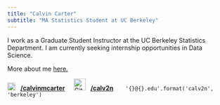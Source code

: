 ```yaml
---
title: "Calvin Carter"
subtitle: "MA Statistics Student at UC Berkeley"
---
```


I work as a Graduate Student Instructor at the UC Berkeley Statistics Department. I am currently seeking internship opportunities in Data Science.

More about me [here.](about.qmd)

<img src="https://upload.wikimedia.org/wikipedia/commons/c/ca/LinkedIn_logo_initials.png" alt="LinkedIn logo" width="18" height="18"> &nbsp;
<a href="https://www.linkedin.com/in/calvinmcarter" target="_blank" text><strong>/calvinmcarter</strong></a> &nbsp; &nbsp; 
<img src="https://github.githubassets.com/images/modules/logos_page/GitHub-Mark.png" alt="GitHub Logo" width="27" height="27"> &nbsp; <a href=https://www.github.com/calv2n target="_blank" text><strong>/calv2n</strong></a> &nbsp; &nbsp;
<link rel="stylesheet" href="https://cdnjs.cloudflare.com/ajax/libs/font-awesome/4.7.0/css/font-awesome.min.css">
<i class="fa fa-envelope" style="font-size:20px"></i> &nbsp; `'{}@{}.edu'.format('calv2n', 'berkeley')`